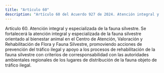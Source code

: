 ```yaml
---
title: "Artículo 60"
description: "Artículo 60 del Acuerdo 927 de 2024. Atención integral y especializada de la fauna silvestre."
---
```


Artículo 60. Atención integral y especializada de la fauna silvestre. Se fortalecerá la atención integral y especializada de la fauna silvestre orientado al bienestar animal en el Centro de Atención, Valoración y Rehabilitación de Flora y Fauna Silvestre, promoviendo acciones de prevención del tráfico ilegal y apoyo a los procesos de rehabilitación de la fauna silvestre con criterios de corresponsabilidad con las autoridades ambientales regionales de los lugares de distribución de la fauna objeto de tráfico ilegal.